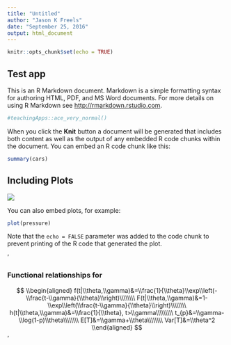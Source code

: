 ```yaml
---
title: "Untitled"
author: "Jason K Freels"
date: "September 25, 2016"
output: html_document
---
```


```r
knitr::opts_chunk$set(echo = TRUE)
```
<!--
<style type='text/css'>
.photo-grid {
	margin: 1em auto;
	max-width: 289px;
	text-align: center;
	position: absolute;
	top: 20%;
	left: 30%;
}

.photo-grid li {
	border: 5px solid white;
	display: inline-block;
	margin: 0;
	width: 289px;
}

.photo-grid img {
	display: block;
	height: 60px;
		background-image: url("http://www.omicrono.com/wp-content/uploads/2015/08/github-mark.png");
	max-width: 100%;
	vertical-align: middle;
	 position: absolute;
    margin: auto;
    top: 0;
    left: 0;
    right: 0;
    bottom: 0;
}

.photo-grid figure {
	height: 60px;
	overflow: hidden;
	position: relative;
	width: 289px;
}

.photo-grid figcaption {
	background: rgba(0,0,0,0.8);
	color: white;
	display: table;
	height: 100%;
	left: 0;
	opacity: 0;
	position: absolute;
	right: 0;
	top: 0;
	z-index: 100;
	border-radius: 30px;
}

.photo-grid figcaption p {
	display: table-cell;
	font-size: 1.5em;
	position: relative;
	top: -40px;
	width: 289px;
	vertical-align: middle;
}

.photo-grid li:hover figcaption {
	opacity: 1;
	border-radius: 30px;
}
.photo-grid img {
	display: block;
	height: 60px;
	-webkit-transition: all 300ms;
	-moz-transition: all 300ms;
	transition: all 300ms;
	max-width: 289px;
}

.photo-grid li:hover img {
	-webkit-transform: scale(1.75);
	-moz-transform: scale(1.75);
	transform: scale(1.75);
}
.photo-grid figcaption p {
	display: table-cell;
	font-size: 1.5em;
	position: relative;
	top: -40px;
	width: 289px;
	-webkit-transition: all 300ms ease-out;
	-moz-transition: all 300ms ease-out;
	transition: all 300ms ease-out;
	vertical-align: middle;
}

.photo-grid li:hover figcaption p {
	-moz-transform: translateY(40px);
	-webkit-transform: translateY(40px);
	transform: translateY(40px);
}
.photo-grid figcaption {
	background: rgba(0,0,0,0.8);
	color: white;
	display: table;
	height: 100%;
	left: 0;
	opacity: 0;
	position: absolute;
	right: 0;
	top: 0;
	-webkit-transition: all 300ms;
	-moz-transition: all 300ms;
	transition: all 300ms;
	-webkit-transition-delay: 100ms;
	-moz-transition-delay: 100ms;
	transition-delay: 100ms;
	z-index: 100;
}
</style>

## R Markdown

<ul class='photo-grid'>
<li>
<figure>
<figcaption><p>Get the <a><b>CODE</b></a> for this app</p></figcaption>
</figure>
</li>
</ul>
-->

## Test app

This is an R Markdown document. Markdown is a simple formatting syntax for authoring HTML, PDF, and MS Word documents. For more details on using R Markdown see <http://rmarkdown.rstudio.com>.

```r
#teachingApps::ace_very_normal()
```

When you click the **Knit** button a document will be generated that includes both content as well as the output of any embedded R code chunks within the document. You can embed an R code chunk like this:

```r
summary(cars)
```

## Including Plots

<img src='http://i.imgur.com/5DusfUM.gif'>

You can also embed plots, for example:

```r
plot(pressure)
```

Note that the `echo = FALSE` parameter was added to the code chunk to prevent printing of the R code that generated the plot.

'<h3>Functional relationships for 
<script type="math/tex">\\;T \\sim EXP(\\theta,\\gamma),\\;\\;T \\in [0,\\infty)</script>
</h3>
$$
\\begin{aligned}
f(t|\\theta,\\gamma)&=\\frac{1}{\\theta}\\exp\\left(-\\frac{t-\\gamma}{\\theta}\\right)\\\\\\\\
F(t|\\theta,\\gamma)&=1-\\exp\\left(\\frac{t-\\gamma}{\\theta}\\right)\\\\\\\\
h(t|\\theta,\\gamma)&=\\frac{1}{\\theta}, t>\\gamma\\\\\\\\\
t_{p}&=\\gamma-\\log(1-p)\\theta\\\\\\\\
E[T]&=\\gamma+\\theta\\\\\\\\
Var[T]&=\\theta^2
\\end{aligned}
$$'